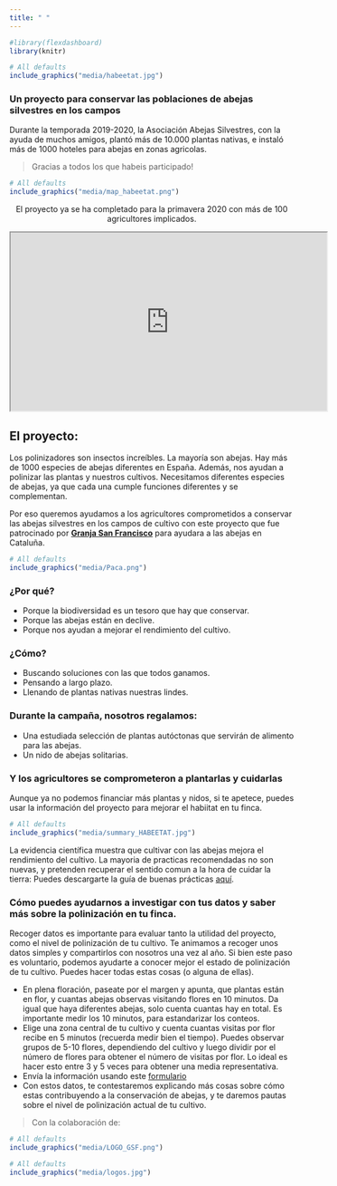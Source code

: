 ```yaml
---
title: " "
---
```


```r
#library(flexdashboard)
library(knitr)
```

```r
# All defaults
include_graphics("media/habeetat.jpg")
```

### Un proyecto para conservar las poblaciones de abejas silvestres en los campos

Durante la temporada 2019-2020, la Asociación Abejas Silvestres, con la ayuda de muchos amigos, plantó más de 10.000 plantas nativas, e instaló más de 1000 hoteles para abejas en zonas agricolas. 

> Gracias a todos los que habeis participado!

```r
# All defaults
include_graphics("media/map_habeetat.png")
```
<p style="text-align: center;"> El proyecto ya se ha completado para la primavera 2020 con más de 100 agricultores implicados.</p>  

<center>

<iframe width="560" height="315" src="https://www.youtube.com/watch?v=Mw720c8MKVI&t" frameborder="1" allowfullscreen></iframe>

</center>

## El proyecto:

Los polinizadores son insectos increíbles. La mayoría son abejas. Hay más de 1000 especies de abejas diferentes en España. Además, nos ayudan a polinizar las plantas y nuestros cultivos. Necesitamos diferentes especies de abejas, ya que cada una cumple funciones diferentes y se complementan.  

Por eso queremos ayudamos a los agricultores comprometidos a conservar las abejas silvestres en los campos de cultivo con este proyecto que fue patrocinado por [**Granja San Francisco**](https://www.granjasanfrancisco.com/es/) para ayudara a las abejas en Cataluña.

```r
# All defaults
include_graphics("media/Paca.png")
```

### ¿Por qué?  
* Porque la biodiversidad es un tesoro que hay que conservar.  
* Porque las abejas están en declive.  
* Porque nos ayudan a mejorar el rendimiento del cultivo.  

### ¿Cómo?  
* Buscando soluciones con las que todos ganamos.   
* Pensando a largo plazo.   
* Llenando de plantas nativas nuestras lindes.    

### Durante la campaña, nosotros regalamos:  
* Una estudiada selección de plantas autóctonas que servirán de alimento para las abejas.  
* Un nido de abejas solitarias.  

### Y los agricultores se comprometeron a plantarlas y cuidarlas  

Aunque ya no podemos financiar más plantas y nidos, si te apetece, puedes usar la información del proyecto para mejorar el habiitat en tu finca.     

```r
# All defaults
include_graphics("media/summary_HABEETAT.jpg")
```
La evidencia científica muestra que cultivar con las abejas mejora el rendimiento del cultivo. La mayoria de practicas recomendadas no son nuevas, y pretenden recuperar el sentido comun a la hora de cuidar la tierra: Puedes descargarte la guía de buenas prácticas [aquí](media/Guia_buenas_practicas.pdf).

### Cómo puedes ayudarnos a investigar con tus datos y saber más sobre la polinización en tu finca.  

Recoger datos es importante para evaluar tanto la utilidad del proyecto, como el nivel de polinización de tu cultivo. Te animamos a recoger unos datos simples y compartirlos con nosotros una vez al año. Si bien este paso es voluntario, podemos ayudarte a conocer mejor el estado de polinización de tu cultivo. Puedes hacer todas estas cosas (o alguna de ellas).  

 * En plena floración, paseate por el margen y apunta, que plantas están en flor, y cuantas abejas observas visitando flores en 10 minutos. Da igual que haya diferentes abejas, solo cuenta cuantas hay en total. Es importante medir los 10 minutos, para estandarizar los conteos.  
 * Elige una zona central de tu cultivo y cuenta cuantas visitas por flor recibe en 5 minutos (recuerda medir bien el tiempo). Puedes observar grupos de 5-10 flores, dependiendo del cultivo y luego dividir por el número de flores para obtener el número de visitas por flor. Lo ideal es hacer esto entre 3 y 5 veces para obtener una media representativa.   
 * Envía la información usando este [formulario](https://forms.gle/GujXsjcoS7TKJqBf6)  
 * Con estos datos, te contestaremos explicando más cosas sobre cómo estas contribuyendo a la conservación de abejas, y te daremos pautas sobre el nivel de polinización actual de tu cultivo.   


> Con la colaboración de:

```r
# All defaults
include_graphics("media/LOGO_GSF.png")
```

```r
# All defaults
include_graphics("media/logos.jpg")
```